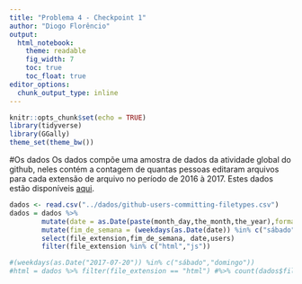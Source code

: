 ```yaml
---
title: "Problema 4 - Checkpoint 1"
author: "Diogo Florêncio"
output: 
  html_notebook:
    theme: readable
    fig_width: 7
    toc: true
    toc_float: true
editor_options: 
  chunk_output_type: inline
---
```


```r
knitr::opts_chunk$set(echo = TRUE)
library(tidyverse)
library(GGally)
theme_set(theme_bw())
```

#Os dados
Os dados compõe uma amostra de dados da atividade global do github, neles contém a contagem de quantas pessoas editaram arquivos para cada extensão de arquivo no período de 2016 à 2017. Estes dados estão disponíveis [aqui](https://raw.githubusercontent.com/nazareno/fpcc2/master/datasets/github-users-committing-filetypes.csv).
```r
dados <- read.csv("../dados/github-users-committing-filetypes.csv")
dados = dados %>%
        mutate(date = as.Date(paste(month_day,the_month,the_year),format = "%d %m %Y")) %>%
        mutate(fim_de_semana = (weekdays(as.Date(date)) %in% c("sábado","domingo")))%>%
        select(file_extension,fim_de_semana, date,users) 
        filter(file_extension %in% c("html","js"))

#(weekdays(as.Date("2017-07-20")) %in% c("sábado","domingo"))
#html = dados %>% filter(file_extension == "html") #%>% count(dados$file_extension)
```

